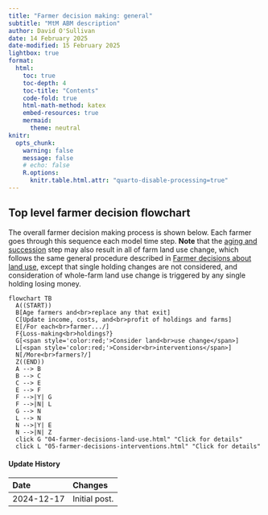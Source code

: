 ```yaml
---
title: "Farmer decision making: general"
subtitle: "MtM ABM description"
author: David O'Sullivan
date: 14 February 2025
date-modified: 15 February 2025
lightbox: true
format:
  html:
    toc: true
    toc-depth: 4
    toc-title: "Contents"
    code-fold: true
    html-math-method: katex
    embed-resources: true
    mermaid:
      theme: neutral
knitr:
  opts_chunk: 
    warning: false
    message: false
    # echo: false
    R.options: 
      knitr.table.html.attr: "quarto-disable-processing=true"
---
```


## Top level farmer decision flowchart
The overall farmer decision making process is shown below. Each farmer goes through this sequence each model time step. **Note** that the [aging and succession](01c-farmer-aging-and-succession.qmd) step may also result in all of farm land use change, which follows the same general procedure described in [Farmer decisions about land use](04-farmer-decisions-land-use.qmd), except that single holding changes are not considered, and consideration of whole-farm land use change is triggered by any single holding losing money.

```mermaid
flowchart TB
  A((START))
  B[Age farmers and<br>replace any that exit]
  C[Update income, costs, and<br>profit of holdings and farms]
  E[/For each<br>farmer.../]
  F{Loss-making<br>holdings?}
  G[<span style='color:red;'>Consider land<br>use change</span>]
  L[<span style='color:red;'>Consider<br>interventions</span>]
  N[/More<br>farmers?/]
  Z((END))
  A --> B
  B --> C
  C --> E
  E --> F
  F -->|Y| G
  F -->|N| L
  G --> N
  L --> N
  N -->|Y| E
  N -->|N| Z
  click G "04-farmer-decisions-land-use.html" "Click for details"
  click L "05-farmer-decisions-interventions.html" "Click for details"
```

::: {.callout-note collapse="true"}
#### Update History

| Date       | Changes
|:-          |:--
| 2024-12-17 | Initial post.                       

:::

